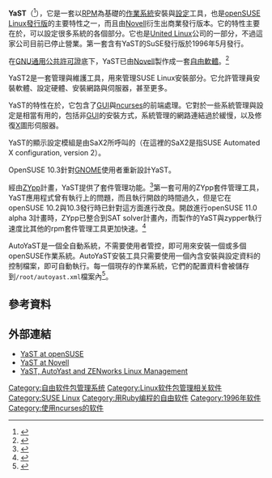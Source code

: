 {{noteTA
|G1=IT
|G2=FL
}}
{{Infobox Software
| name = YaST<br>（Yet another Setup Tool）
| logo = YaST_logo.png
| logo size = 100px
| screenshot = YaST2-openSUSE-11.png
| screenshot size = 250px
| caption = openSUSE 15.1上的YaST
| collapsible =
| author = [[SuSE|SuSE]]
| developer = [[Novell|Novell]]
| released =
| latest release version = 4.2.83
| latest release date = {{Start date and age|2020|07|02}}
| latest preview version =
| latest preview date =
| frequently updated =
| programming language = [[Ruby|Ruby]]<ref name="YaSTruby">{{cite web|url=http://www.phoronix.com/scan.php?page=news_item&px=MTQzMzg|title=openSUSE 13.1 M4 Brings Ruby-Based YaST|last=Larabel|first=Michael|publisher=[[Phoronix|Phoronix]]|date=2013-08-12|accessdate=2013-08-13|archive-date=2022-04-08|archive-url=https://web.archive.org/web/20220408195225/https://www.phoronix.com/scan.php?page=news_item&px=MTQzMzg}}</ref>
| operating system = [[Linux|Linux]]
| platform =
| size =
| language =
| status =
| genre = [[作業系統|作業系統]]安裝與[[電腦設定|設定]]工具
| license = [[GNU通用公共許可證|GNU通用公共許可證]]
| website = [http://en.opensuse.org/YaST en.opensuse.org/YaST]
}}

'''YaST'''（{{Lang-en|'''Yet another Setup Tool'''}}<ref>{{citeweb|title=YaST2 Resource Page|url=http://forgeftp.novell.com/yast/doc/SL11.1/|accessdate=2008-06-29|archive-date=2009-06-08|archive-url=https://web.archive.org/web/20090608033808/http://forgeftp.novell.com/yast/doc/SL11.1/|dead-url=no}}</ref>），它是一套以[[RPM套件管理員|RPM]]為基礎的[[作業系統|作業系統]]安裝與[[電腦設定|設定]]工具，也是[[SUSE|openSUSE]] [[Linux發行版|Linux發行版]]的主要特性之一，而且由[[Novell|Novell]]衍生出商業發行版本。它的特性主要在於，可以設定很多系統的各個部分。它也是[[United_Linux|United Linux]]公司的一部分，不過這家公司目前已停止營業。第一套含有YaST的SuSE發行版於1996年5月發行。

在[[GNU通用公共許可證|GNU通用公共許可證]]底下，YaST已由[[Novell|Novell]]製作成一套[[自由軟體|自由軟體]]。<ref>{{citeweb|title=Novell Launches Open Source Systems Management Project|url=http://www.novell.com/news/press/archive/2004/suse_archive/yast.html|publisher=[[Novell|Novell]]|accessdate=2008-03-01|archive-date=2020-12-03|archive-url=https://web.archive.org/web/20201203192401/http://www.novell.com/news/press/archive/2004/suse_archive/yast.html}}</ref>

YaST2是一套管理與維護工具，用來管理SUSE Linux安裝部分。它允許管理員安裝軟體、設定硬體、安裝網路與伺服器，甚至更多。

YaST的特性在於，它包含了[[圖形使用者介面|GUI]]與[[ncurses|ncurses]]的前端處理。它對於一些系統管理與設定是相當有用的，包括非[[圖形使用者介面|GUI]]的安裝方式，系統管理的網路連結過於緩慢，以及修復[[X.Org_Server|X]]圖形伺服器。

YaST的顯示設定模組是由SaX2所呼叫的（在這裡的SaX2是指SUSE Automated X configuration, version 2）。

OpenSUSE 10.3針對[[GNOME|GNOME]]使用者重新設計YaST。<!-- Among the new modules are the "Community Repositories" which is a tool to easily add much used repositories and the KIWI imaging tool which easily lets you roll out your own custom SUSE images. --> 

經由[[Zypper|ZYpp]]計畫，YaST提供了套件管理功能。<ref>{{citeweb |title=Libzypp |url=http://en.opensuse.org/Libzypp |publisher=''[[openSUSE|opensuse.org]]'' |accessdate=2008-04-27 |deadurl=yes |archiveurl=https://web.archive.org/web/20080330222935/http://en.opensuse.org/Libzypp |archivedate=2008-03-30 }}</ref>第一套可用的ZYpp套件管理工具，YaST應用程式曾有執行上的問題，而且執行開啟的時間過久，但是它在openSUSE 10.2與10.3發行時已針對這方面進行改良。開啟進行openSUSE 11.0 alpha 3計畫時，ZYpp已整合到SAT solver計畫內，而製作的YaST與zypper執行速度比其他的rpm套件管理工具更加快速。<ref>{{citeweb|title=fast package management|url=http://duncan.mac-vicar.com/blog/archives/296|publisher=duncan.mac-vicar.com|accessdate=2008-04-27|deadurl=yes|archiveurl=https://web.archive.org/web/20080512004609/http://duncan.mac-vicar.com/blog/archives/296|archivedate=2008-05-12}}</ref>

AutoYaST是一個全自動系統，不需要使用者管控，即可用來安裝一個或多個openSUSE作業系統。AutoYaST安裝工具只需要使用一個內含安裝與設定資料的控制檔案，即可自動執行。每一個現存的作業系統，它們的配置資料會被儲存到<code>/root/autoyast.xml</code>檔案內<ref>{{citebook|title=openSUSE 10.3 Startup|publisher=[[Novell|Novell]]|date=September 7, 2007|pages=32}}</ref>。

== 參考資料 ==

<div class="references-small">
{{reflist|2}}
</div>

== 外部連結 ==

{{portal|Free software|Free Software Portal Logo.svg}}
* [http://en.opensuse.org/YaST YaST at openSUSE] {{Wayback|url=http://en.opensuse.org/YaST |date=20220410131753 }}
* [https://web.archive.org/web/20100818044143/http://developer.novell.com/wiki/index.php/YaST YaST at Novell]
* [http://www.novell.com/products/desktop/features/autoyast.html YaST, AutoYast and ZENworks Linux Management] {{Wayback|url=http://www.novell.com/products/desktop/features/autoyast.html |date=20090326014122 }}

{{Novell}}


[[Category:自由软件包管理系统|Category:自由软件包管理系统]]
[[Category:Linux软件包管理相关软件|Category:Linux软件包管理相关软件]]
[[Category:SUSE_Linux|Category:SUSE Linux]]
[[Category:用Ruby编程的自由软件|Category:用Ruby编程的自由软件]]
[[Category:1996年软件|Category:1996年软件]]
[[Category:使用ncurses的软件|Category:使用ncurses的软件]]